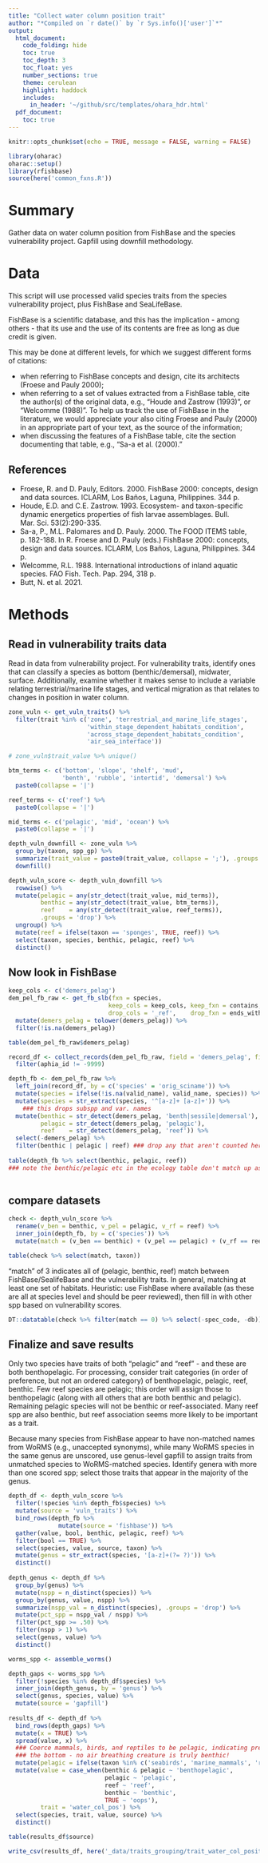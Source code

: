 ```yaml
---
title: "Collect water column position trait"
author: "*Compiled on `r date()` by `r Sys.info()['user']`*"
output: 
  html_document:
    code_folding: hide
    toc: true
    toc_depth: 3
    toc_float: yes
    number_sections: true
    theme: cerulean
    highlight: haddock
    includes: 
      in_header: '~/github/src/templates/ohara_hdr.html'
  pdf_document:
    toc: true
---
```


``` r

knitr::opts_chunk$set(echo = TRUE, message = FALSE, warning = FALSE)

library(oharac)
oharac::setup()
library(rfishbase)
source(here('common_fxns.R'))

```

# Summary

Gather data on water column position from FishBase and the species vulnerability project.  Gapfill using downfill methodology.

# Data

This script will use processed valid species traits from the species vulnerability project, plus FishBase and SeaLifeBase.

FishBase is a scientific database, and this has the implication - among others - that its use and the use of its contents are free as long as due credit is given.

This may be done at different levels, for which we suggest different forms of citations:

* when referring to FishBase concepts and design, cite its architects (Froese and Pauly 2000);
* when referring to a set of values extracted from a FishBase table, cite the author(s) of the original data, e.g., "Houde and Zastrow (1993)", or "Welcomme (1988)". To help us track the use of FishBase in the literature, we would appreciate your also citing Froese and Pauly (2000) in an appropriate part of your text, as the source of the information;
* when discussing the features of a FishBase table, cite the section documenting that table, e.g., "Sa-a et al. (2000)."

## References

* Froese, R. and D. Pauly, Editors. 2000. FishBase 2000: concepts, design and data sources. ICLARM, Los Baños, Laguna, Philippines. 344 p.
* Houde, E.D. and C.E. Zastrow. 1993. Ecosystem- and taxon-specific dynamic energetics properties of fish larvae assemblages. Bull. Mar. Sci. 53(2):290-335.
* Sa-a, P., M.L. Palomares and D. Pauly. 2000. The FOOD ITEMS table, p. 182-188. In R. Froese and D. Pauly (eds.) FishBase 2000: concepts, design and data sources. ICLARM, Los Baños, Laguna, Philippines. 344 p.
* Welcomme, R.L. 1988. International introductions of inland aquatic species. FAO Fish. Tech. Pap. 294, 318 p.
* Butt, N. et al. 2021. 

# Methods

## Read in vulnerability traits data

Read in data from vulnerability project.  For vulnerability traits, identify ones that can classify a species as bottom (benthic/demersal), midwater, surface.  Additionally, examine whether it makes sense to include a variable relating terrestrial/marine life stages, and vertical migration as that relates to changes in position in water column.

```r
zone_vuln <- get_vuln_traits() %>%
  filter(trait %in% c('zone', 'terrestrial_and_marine_life_stages', 
                      'within_stage_dependent_habitats_condition', 
                      'across_stage_dependent_habitats_condition', 
                      'air_sea_interface'))

# zone_vuln$trait_value %>% unique()

btm_terms <- c('bottom', 'slope', 'shelf', 'mud', 
               'benth', 'rubble', 'intertid', 'demersal') %>%
  paste0(collapse = '|')

reef_terms <- c('reef') %>%
  paste0(collapse = '|')

mid_terms <- c('pelagic', 'mid', 'ocean') %>%
  paste0(collapse = '|')

depth_vuln_downfill <- zone_vuln %>%
  group_by(taxon, spp_gp) %>%
  summarize(trait_value = paste0(trait_value, collapse = ';'), .groups = 'drop') %>%
  downfill()

depth_vuln_score <- depth_vuln_downfill %>%
  rowwise() %>%
  mutate(pelagic = any(str_detect(trait_value, mid_terms)),
         benthic = any(str_detect(trait_value, btm_terms)),
         reef    = any(str_detect(trait_value, reef_terms)),
         .groups = 'drop') %>%
  ungroup() %>%
  mutate(reef = ifelse(taxon == 'sponges', TRUE, reef)) %>%
  select(taxon, species, benthic, pelagic, reef) %>%
  distinct()
```


## Now look in FishBase

``` r
keep_cols <- c('demers_pelag')
dem_pel_fb_raw <- get_fb_slb(fxn = species, 
                            keep_cols = keep_cols, keep_fxn = contains,
                            drop_cols = '_ref',    drop_fxn = ends_with) %>%
  mutate(demers_pelag = tolower(demers_pelag)) %>%
  filter(!is.na(demers_pelag))

table(dem_pel_fb_raw$demers_pelag)

record_df <- collect_records(dem_pel_fb_raw, field = 'demers_pelag', file_tag = 'resolve_names_fb_depth') %>%
  filter(aphia_id != -9999)

depth_fb <- dem_pel_fb_raw %>%
  left_join(record_df, by = c('species' = 'orig_sciname')) %>%
  mutate(species = ifelse(!is.na(valid_name), valid_name, species)) %>%
  mutate(species = str_extract(species, '^[a-z]+ [a-z]+')) %>%
    ### this drops subspp and var. names
  mutate(benthic = str_detect(demers_pelag, 'benth|sessile|demersal'),
         pelagic = str_detect(demers_pelag, 'pelagic'),
         reef    = str_detect(demers_pelag, 'reef')) %>%
  select(-demers_pelag) %>%
  filter(benthic | pelagic | reef) ### drop any that aren't counted here
  
table(depth_fb %>% select(benthic, pelagic, reef))
### note the benthic/pelagic etc in the ecology table don't match up as well
  
```

## compare datasets

```r
check <- depth_vuln_score %>%
  rename(v_ben = benthic, v_pel = pelagic, v_rf = reef) %>%
  inner_join(depth_fb, by = c('species')) %>%
  mutate(match = (v_ben == benthic) + (v_pel == pelagic) + (v_rf == reef))

table(check %>% select(match, taxon))
```

"match" of 3 indicates all of (pelagic, benthic, reef) match between FishBase/SealifeBase and the vulnerability traits.  In general, matching at least one set of habitats.  Heuristic: use FishBase where available (as these are all at species level and should be peer reviewed), then fill in with other spp based on vulnerability scores.

```r
DT::datatable(check %>% filter(match == 0) %>% select(-spec_code, -db))
```


## Finalize and save results

Only two species have traits of both "pelagic" and "reef" - and these are both benthopelagic.  For processing, consider trait categories (in order of preference, but not an ordered category) of benthopelagic, pelagic, reef, benthic.  Few reef species are pelagic; this order will assign those to benthopelagic (along with all others that are both benthic and pelagic).  Remaining pelagic species will not be benthic or reef-associated.  Many reef spp are also benthic, but reef association seems more likely to be important as a trait.

Because many species from FishBase appear to have non-matched names from WoRMS (e.g., unaccepted synonyms), while many WoRMS species in the same genus are unscored, use genus-level gapfill to assign traits from unmatched species to WoRMS-matched species.  Identify genera with more than one scored spp; select those traits that appear in the majority of the genus.

```r
depth_df <- depth_vuln_score %>%
  filter(!species %in% depth_fb$species) %>%
  mutate(source = 'vuln_traits') %>%
  bind_rows(depth_fb %>%
              mutate(source = 'fishbase')) %>%
  gather(value, bool, benthic, pelagic, reef) %>%
  filter(bool == TRUE) %>%
  select(species, value, source, taxon) %>%
  mutate(genus = str_extract(species, '[a-z]+(?= ?)')) %>%
  distinct()
  
depth_genus <- depth_df %>%
  group_by(genus) %>%
  mutate(nspp = n_distinct(species)) %>%
  group_by(genus, value, nspp) %>%
  summarize(nspp_val = n_distinct(species), .groups = 'drop') %>%
  mutate(pct_spp = nspp_val / nspp) %>%
  filter(pct_spp >= .50) %>%
  filter(nspp > 1) %>%
  select(genus, value) %>%
  distinct()

worms_spp <- assemble_worms()

depth_gaps <- worms_spp %>%
  filter(!species %in% depth_df$species) %>%
  inner_join(depth_genus, by = 'genus') %>%
  select(genus, species, value) %>%
  mutate(source = 'gapfill')
  
results_df <- depth_df %>%
  bind_rows(depth_gaps) %>%
  mutate(x = TRUE) %>%
  spread(value, x) %>%
  ### Coerce mammals, birds, and reptiles to be pelagic, indicating presence above
  ### the bottom - no air breathing creature is truly benthic!
  mutate(pelagic = ifelse(taxon %in% c('seabirds', 'marine_mammals', 'reptiles'), TRUE, pelagic)) %>%
  mutate(value = case_when(benthic & pelagic ~ 'benthopelagic',
                           pelagic ~ 'pelagic',
                           reef ~ 'reef',
                           benthic ~ 'benthic',
                           TRUE ~ 'oops'),
         trait = 'water_col_pos') %>%
  select(species, trait, value, source) %>%
  distinct()

table(results_df$source)
```

``` r

write_csv(results_df, here('_data/traits_grouping/trait_water_col_position.csv'))

```

